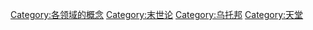 {{Commonscat|Garden of Eden}}

[[Category:各领域的概念|Category:各领域的概念]]
[[Category:末世论|Category:末世论]]
[[Category:乌托邦|Category:乌托邦]]
[[Category:天堂|Category:天堂]]